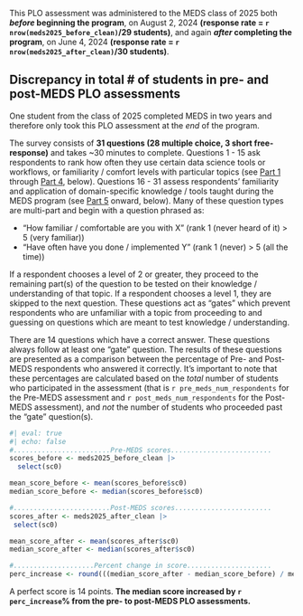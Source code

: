This PLO assessment was administered to the MEDS class of 2025 both [***before* beginning the program**]{.teal-text}, on August 2, 2024 **(response rate = `r nrow(meds2025_before_clean)`/29 students)**, and again [***after* completing the program**]{.dark-blue-text}, on June 4, 2024 **(response rate = `r nrow(meds2025_after_clean)`/30 students)**.

::: {.callout-note}
## Discrepancy in total # of students in pre- and post-MEDS PLO assessments
One student from the class of 2025 completed MEDS in two years and therefore only took this PLO assessment at the *end* of the program.
:::

The survey consists of **31 questions (28 multiple choice, 3 short free-response)** and takes ~30 minutes to complete. Questions 1 - 15 ask respondents to rank how often they use certain data science tools or workflows, or familiarity / comfort levels with particular topics (see [Part 1](#part-1-os-and-datadocument-storage) through [Part 4](#part-4-rank-the-following-from-1-strongly-disagree-to-5-strongly-agree), below). Questions 16 - 31 assess respondents' familiarity and application of domain-specific knowledge / tools taught during the MEDS program (see [Part 5](#part-5-stats) onward, below). Many of these question types are multi-part and begin with a question phrased as:

-  "How familiar / comfortable are you with X" (rank 1 (never heard of it) > 5 (very familiar))
-  "Have often have you done / implemented Y" (rank 1 (never) > 5 (all the time))

If a respondent chooses a level of 2 or greater, they proceed to the remaining part(s) of the question to be tested on their knowledge / understanding of that topic. If a respondent chooses a level 1, they are skipped to the next question. These questions act as "gates" which prevent respondents who are unfamiliar with a topic from proceeding to and guessing on questions which are meant to test knowledge / understanding. 

There are 14 questions which have a correct answer. These questions always follow at least one "gate" question. The results of these questions are presented as a comparison between the percentage of Pre- and Post-MEDS respondents who answered it correctly. It's important to note that these percentages are calculated based on the *total* number of students who participated in the assessment (that is `r pre_meds_num_respondents` for the Pre-MEDS assessment and `r post_meds_num_respondents` for the Post-MEDS assessment), and *not* the number of students who proceeded past the "gate" question(s). 

<!-- An assumption is made that any student who did not proceed past a "gate" question(s) would not have had the knowledge necessary to provide an educated response. -->

```r
#| eval: true
#| echo: false
#........................Pre-MEDS scores.........................
scores_before <- meds2025_before_clean |> 
  select(sc0) 

mean_score_before <- mean(scores_before$sc0)
median_score_before <- median(scores_before$sc0)

#........................Post-MEDS scores........................
scores_after <- meds2025_after_clean |>
 select(sc0)

mean_score_after <- mean(scores_after$sc0)
median_score_after <- median(scores_after$sc0)

#....................Percent change in score.....................
perc_increase <- round(((median_score_after - median_score_before) / median_score_before)*100, 1)
```

A perfect score is 14 points. **The median score increased by `r perc_increase`% from the pre- to post-MEDS PLO assessments.** 